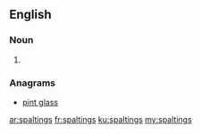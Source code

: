 ==English==

===Noun===
{{head|en|noun plural form}}

# {{plural of|spalting|lang=en}}

===Anagrams===
* [[pint glass#English|pint glass]]

[[ar:spaltings]]
[[fr:spaltings]]
[[ku:spaltings]]
[[my:spaltings]]